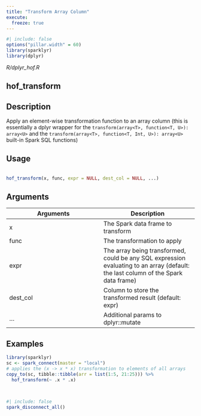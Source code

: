 ```yaml
---
title: "Transform Array Column"
execute:
  freeze: true
---
```


```r
#| include: false
options("pillar.width" = 60)
library(sparklyr) 
library(dplyr)
```

*R/dplyr_hof.R*

## hof_transform

## Description
 Apply an element-wise transformation function to an array column (this is essentially a dplyr wrapper for the `transform(array<T>, function<T, U>): array<U>` and the `transform(array<T>, function<T, Int, U>): array<U>` built-in Spark SQL functions) 


## Usage
```r
 
hof_transform(x, func, expr = NULL, dest_col = NULL, ...) 
```

## Arguments
|Arguments|Description|
|---|---|
| x | The Spark data frame to transform |
| func | The transformation to apply |
| expr | The array being transformed, could be any SQL expression evaluating to an array (default: the last column of the Spark data frame) |
| dest_col | Column to store the transformed result (default: expr) |
| ... | Additional params to dplyr::mutate |





## Examples
```r
 
 
library(sparklyr) 
sc <- spark_connect(master = "local") 
# applies the (x -> x * x) transformation to elements of all arrays 
copy_to(sc, tibble::tibble(arr = list(1:5, 21:25))) %>% 
  hof_transform(~ .x * .x) 
 
 
```



```r
#| include: false
spark_disconnect_all()
```
